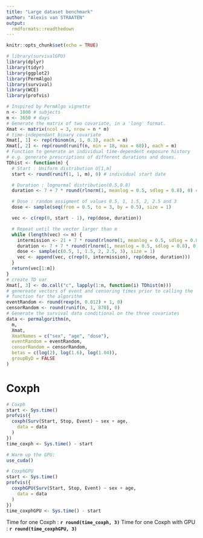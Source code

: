 ```yaml
---
title: "Large dataset benchmark"
author: "Alexis van STRAATEN"
output:
  rmdformats::readthedown
---
```


```r
knitr::opts_chunk$set(echo = TRUE)
```

```r
# library(survivalGPU)
library(dplyr)
library(tidyr)
library(ggplot2)
library(PermAlgo)
library(survival)
library(WCE)
library(profvis)
```


```r
# Inspired by PermAlgo vignette
n <- 1000 # subjects
m <- 3650 # days
# Generate the matrix of two covariate, in a 'long' format.
Xmat <- matrix(ncol = 3, nrow = n * m)
# time-independant binary covariate
Xmat[, 1] <- rep(rbinom(n, 1, 0.3), each = m)
Xmat[, 2] <- rep(round(runif(n, min = 18, max = 68)), each = m)
# Function to generate an individual time-dependent exposure history
# e.g. generate prescriptions of different durations and doses.
TDhist <- function(m) {
  # Start : Uniform distribution U[1,m]
  start <- round(runif(1, 1, m), 0) # individual start date

  # Duration : lognormal distribution(0.5,0.8)
  duration <- 7 + 7 * round(rlnorm(1, meanlog = 0.5, sdlog = 0.8), 0) # in weeks

  # Dose : random assigment of values 0.5, 1, 1.5, 2, 2.5 and 3
  dose <- sample(seq(from = 0.5, to = 3, by = 0.5), size = 1)

  vec <- c(rep(0, start - 1), rep(dose, duration))

  # Repeat until the vector larger than m
  while (length(vec) <= m) {
    intermission <- 21 + 7 * round(rlnorm(1, meanlog = 0.5, sdlog = 0.8), 0) # in weeks
    duration <- 7 + 7 * round(rlnorm(1, meanlog = 0.5, sdlog = 0.8), 0) # in weeks
    dose <- sample(c(0.5, 1, 1.5, 2, 2.5, 3), size = 1)
    vec <- append(vec, c(rep(0, intermission), rep(dose, duration)))
  }
  return(vec[1:m])
}
# create TD var
Xmat[, 3] <- do.call("c", lapply(1:n, function(i) TDhist(m)))
# genereate vectors of event and censoring times prior to calling the
# function for the algorithm
eventRandom <- round(rexp(n, 0.012) + 1, 0)
censorRandom <- round(runif(n, 1, 870), 0)
# Generate the survival data conditional on the three covariates
data <- permalgorithm(n,
  m,
  Xmat,
  XmatNames = c("sex", "age", "dose"),
  eventRandom = eventRandom,
  censorRandom = censorRandom,
  betas = c(log(2), log(1.6), log(1.04)),
  groupByD = FALSE
)
```

# Coxph

```r
# Coxph
start <- Sys.time()
profvis({
  coxph(Surv(Start, Stop, Event) ~ sex + age,
    data = data
  )
})
time_coxph <- Sys.time() - start
```

```r
# Warm up the GPU:
use_cuda()

# CoxphGPU
start <- Sys.time()
profvis({
  coxphGPU(Surv(Start, Stop, Event) ~ sex + age,
    data = data
  )
})
time_coxphGPU <- Sys.time() - start
```

Time for one Coxph : **`r round(time_coxph, 3)`**
Time for one Coxph with GPU : **`r round(time_coxphGPU, 3)`**  

